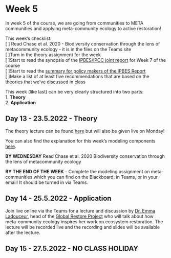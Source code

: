 # Week 5 {#week5}

In week 5 of the course, we are going from communities to META communities and applying meta-community ecology to active restoration! 

This week's checklist:   
[  ] Read Chase et al. 2020 - Biodiversity conservation through the lens of metacommunity ecology - it is in the files on the Teams site   
[  ]Turn in the theory assignment for the week   
[  ]Start to read the synopsis of the [IPBES/IPCC joint report](https://zenodo.org/record/5101125#.YoeUzOxBz0o) for Week 7 of the course   
[  ]Start to read the [summary for policy makers of the IPBES Report](https://zenodo.org/record/3553579#.YoeV1uxBz0o)   
[  ]Make a list of at least five recommendations that are based on the theories that we've discussed in class   

This week (like last) can be very clearly structured into two parts:   
1. **Theory**  
2. **Application**  

## Day 13 - 23.5.2022 - Theory 
The theory lecture can be found [here](https://youtu.be/p3X1zmvvpbc) but will also be given live on Monday!    

You can also find the explanation for this week's modeling components [here](https://youtu.be/rRMcHc3LSuc).      

**BY WEDNESDAY** Read Chase et al. 2020 Biodiversity conservation through the lens of metacommunity ecology    

**BY THE END OF THE WEEK** - Complete the modeling assignment on meta-communities which you can find on the Blackboard, in Teams, or in your email! It should be turned in via Teams.       

## Day 14 - 25.5.2022 - Application 

Join live online via the Teams for a lecture and discussion by [Dr. Emma Ladouceur](https://www.idiv.de/en/profile/888.html), head of the [Global Restore Project](https://www.globalrestoreproject.com/) who will talk about how meta-community ecology inspires her work on ecosystem restoration. The lecture will be recorded live and the recording and slides will be available after the lecture.   

## Day 15 - 27.5.2022 - NO CLASS **HOLIDAY** 


